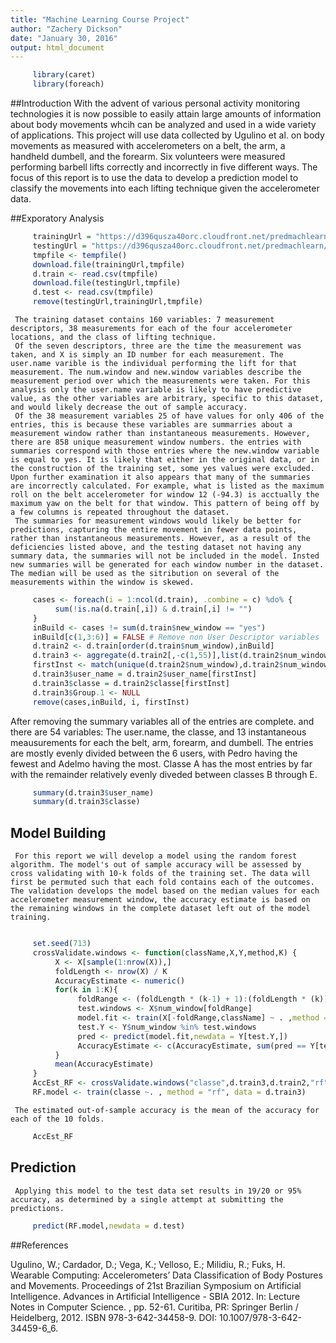 ```yaml
---
title: "Machine Learning Course Project"
author: "Zachery Dickson"
date: "January 30, 2016"
output: html_document
---
```


```r
     library(caret)
     library(foreach)
```

##Introduction
     With the advent of various personal activity monitoring technologies it is now possible to easily attain large amounts of information about body movements whcih can be analyzed and used in a wide variety of applications. This project will use data collected by Ugulino et al. on body movements as measured with accelerometers on a belt, the arm, a handheld dumbell, and the forearm. Six volunteers were measured performing barbell lifts correctly and incorrectly in five different ways. The focus of this report is to use the data to develop a prediction model to classify the movements into each lifting technique given the accelerometer data.

##Exporatory Analysis
```r
     trainingUrl = "https://d396qusza40orc.cloudfront.net/predmachlearn/pml-training.csv"
     testingUrl = "https://d396qusza40orc.cloudfront.net/predmachlearn/pml-testing.csv"
     tmpfile <- tempfile()
     download.file(trainingUrl,tmpfile)
     d.train <- read.csv(tmpfile)
     download.file(testingUrl,tmpfile)
     d.test <- read.csv(tmpfile)
     remove(testingUrl,trainingUrl,tmpfile)
```

     The training dataset contains 160 variables: 7 measurement descriptors, 38 measurements for each of the four accelerometer locations, and the class of lifting technique.
     Of the seven descriptors, three are the time the measurement was taken, and X is simply an ID number for each measurement. The user.name varible is the individual performing the lift for that measurement. The num.window and new.window variables describe the measurement period over which the measurements were taken. For this analysis only the user.name variable is likely to have predictive value, as the other variables are arbitrary, specific to this dataset, and would likely decrease the out of sample accuracy.
     Of the 38 measurement variables 25 of have values for only 406 of the entries, this is because these variables are summarries about a measurement window rather than instantaneous measurements. However, there are 858 unique measurement window numbers. the entries with summaries correspond with those entries where the new.window variable is equal to yes. It is likely that either in the original data, or in the construction of the training set, some yes values were excluded. Upon further examination it also appears that many of the summaries are incorrectly calculated. For example, what is listed as the maximum roll on the belt accelerometer for window 12 (-94.3) is acctually the maximum yaw on the belt for that window. This pattern of being off by a few columns is repeated throughout the dataset. 
     The summaries for measurement windows would likely be better for predictions, capturing the entire movement in fewer data points, rather than instantaneous measurements. However, as a result of the deficiencies listed above, and the testing dataset not having any summary data, the summaries will not be included in the model. Insted new summaries will be generated for each window number in the dataset. The median will be used as the sitribution on several of the measurements within the window is skewed.

```r
     cases <- foreach(i = 1:ncol(d.train), .combine = c) %do% {
          sum(!is.na(d.train[,i]) & d.train[,i] != "")
     }
     inBuild <- cases != sum(d.train$new_window == "yes")
     inBuild[c(1,3:6)] = FALSE # Remove non User Descriptor variables
     d.train2 <- d.train[order(d.train$num_window),inBuild]
     d.train3 <- aggregate(d.train2[,-c(1,55)],list(d.train2$num_window), median)
     firstInst <- match(unique(d.train2$num_window),d.train2$num_window)
     d.train3$user_name = d.train2$user_name[firstInst]
     d.train3$classe = d.train2$classe[firstInst]
     d.train3$Group.1 <- NULL
     remove(cases,inBuild, i, firstInst)
```

After removing the summary variables all of the entries are complete. and there are 54 variables: The user.name, the classe, and 13 instantaneous meausurements for each the belt, arm, forearm, and dumbell. The entries are mostly evenly divided between the 6 users, with Pedro having the fewest and Adelmo having the most. Classe A has the most entries by far with the remainder relatively evenly diveded between classes B through E.

```r
     summary(d.train3$user_name)
     summary(d.train3$classe)
```

## Model Building

     For this report we will develop a model using the random forest algorithm. The model's out of sample accuracy will be assessed by cross validating with 10-k folds of the training set. The data will first be permuted such that each fold contains each of the outcomes. The validation develops the model based on the median values for each accelerometer measurement window, the accuracy estimate is based on the remaining windows in the complete dataset left out of the model training. 
     
```r
     set.seed(713)
     crossValidate.windows <- function(className,X,Y,method,K) {
          X <- X[sample(1:nrow(X)),]
          foldLength <- nrow(X) / K
          AccuracyEstimate <- numeric()
          for(k in 1:K){
               foldRange <- (foldLength * (k-1) + 1):(foldLength * (k))
               test.windows <- X$num_window[foldRange]
               model.fit <- train(X[-foldRange,className] ~ . ,method = method, data = X[-foldRange,])
               test.Y <- Y$num_window %in% test.windows
               pred <- predict(model.fit,newdata = Y[test.Y,])
               AccuracyEstimate <- c(AccuracyEstimate, sum(pred == Y[test.Y,className]) / length(pred) *100)
          }
          mean(AccuracyEstimate)
     }
     AccEst_RF <- crossValidate.windows("classe",d.train3,d.train2,"rf",10)
     RF.model <- train(classe ~. , method = "rf", data = d.train3)
```

     The estimated out-of-sample accuracy is the mean of the accuracy for each of the 10 folds.

```r
     AccEst_RF
```

## Prediction

     Applying this model to the test data set results in 19/20 or 95% accuracy, as determined by a single attempt at submitting the predictions.
```r
     predict(RF.model,newdata = d.test)
```


##References

Ugulino, W.; Cardador, D.; Vega, K.; Velloso, E.; Milidiu, R.; Fuks, H. Wearable Computing: Accelerometers' Data Classification of Body Postures and Movements. Proceedings of 21st Brazilian Symposium on Artificial Intelligence. Advances in Artificial Intelligence - SBIA 2012. In: Lecture Notes in Computer Science. , pp. 52-61. Curitiba, PR: Springer Berlin / Heidelberg, 2012. ISBN 978-3-642-34458-9. DOI: 10.1007/978-3-642-34459-6_6.